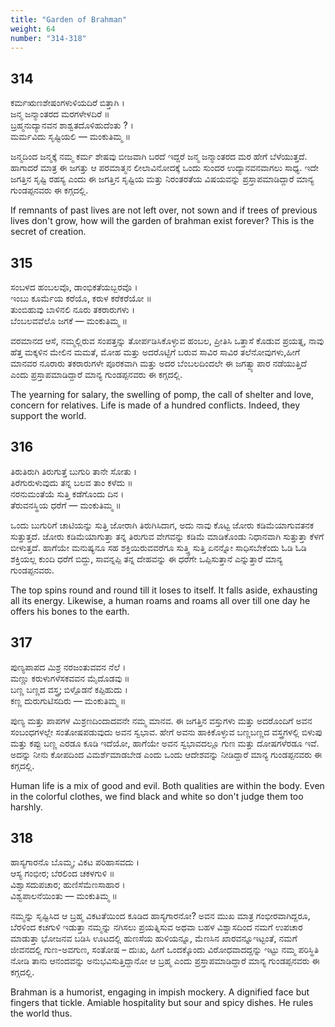 ```yaml
---
title: "Garden of Brahman"
weight: 64
number: "314-318"
---
```


## 314

ಕರ್ಮಋಣಶೇಷಂಗಳುಳಿಯದಿರೆ ಬಿತ್ತಾಗಿ ।  
ಜನ್ಮ ಜನ್ಮಾಂತರದ ಮರಗಳೇಳದಿರೆ ॥  
ಬ್ರಹ್ಮನುದ್ಯಾನವನ ಶಾಶ್ವತದೊಳಿಹುದೆಂತು ?‌ ।  
ಮರ್ಮವಿದು ಸೃಷ್ಟಿಯಲಿ — ಮಂಕುತಿಮ್ಮ ॥

ಜನ್ಮದಿಂದ ಜನ್ಮಕ್ಕೆ ನಮ್ಮ ಕರ್ಮ ಶೇಷವು ಬೀಜವಾಗಿ ಬರದೆ ಇದ್ದರೆ ಜನ್ಮ ಜನ್ಮಾಂತರದ ಮರ ಹೇಗೆ ಬೆಳೆಯುತ್ತದೆ. ಹಾಗಾದರೆ ಮಾತ್ರ ಈ ಜಗತ್ತು ಆ ಪರಮಾತ್ಮನ ಲೀಲಾವಿನೋದಕ್ಕೆ ಒಂದು ಸುಂದರ ಉದ್ಯಾನವನವಾಗಲು ಸಾಧ್ಯ. ಇದೇ ಜಗತ್ತಿನ ಸೃಷ್ಟಿ ರಹಸ್ಯ ಎಂದು ಈ ಜಗತ್ತಿನ ಸೃಷ್ಟಿಯ ಮತ್ತು ನಿರಂತರತೆಯ ವಿಷಯವನ್ನು ಪ್ರಸ್ತಾಪಮಾಡಿದ್ದಾರೆ ಮಾನ್ಯ ಗುಂಡಪ್ಪನವರು ಈ ಕಗ್ಗದಲ್ಲಿ.

If remnants of past lives are not left over, not sown and if trees of previous lives don't grow, how will the garden of brahman exist forever? This is the secret of creation.

## 315

ಸಂಬಳದ ಹಂಬಲವೊ, ಡಾಂಭಿಕತೆಯಬ್ಬರವೊ ।  
ಇಂಬು ಕೂರ್ಮೆಯ ಕರೆಯೊ, ಕರುಳ ಕರೆಕರೆಯೋ ॥  
ತುಂಬಿಹುವು ಬಾಳಿನಲಿ ನೂರು ತಕರಾರುಗಳು ।  
ಬೆಂಬಲವವೆಲೊ ಜಗಕೆ — ಮಂಕುತಿಮ್ಮ ॥

ವರಮಾನದ ಆಸೆ, ನಮ್ಮಲ್ಲಿರುವ ಸಂಪತ್ತನ್ನು ತೋರ್ಪಡಿಸಿಕೊಳ್ಳುವ ಹಂಬಲ, ಪ್ರೀತಿಸಿ ಒತ್ತಾಸೆ ಕೊಡುವ ಪ್ರಯತ್ನ, ನಾವು ಹೆತ್ತ ಮಕ್ಕಳಿನ ಮೇಲಿನ ಮಮತೆ, ಮೋಹ ಮತ್ತು ಅದರೊಟ್ಟಿಗೆ ಬರುವ ಸಾವಿರ ಸಾವಿರ ತಲೆನೋವುಗಳು,ಹೀಗೆ ಮಾನವರ ನೂರಾರು ತಕರಾರುಗಳೇ ಪೂರಕವಾಗಿ ಮತ್ತು ಅದರ ಬೆಂಬಲದಿಂದಲೇ ಈ ಜಗತ್ವ್ಯಾಪಾರ ನಡೆಯುತ್ತಿದೆ ಎಂದು ಪ್ರಸ್ತಾಪಮಾಡಿದ್ದಾರೆ ಮಾನ್ಯ ಗುಂಡಪ್ಪನವರು ಈ ಕಗ್ಗದಲ್ಲಿ.

The yearning for salary, the swelling of pomp, the call of shelter and love, concern for relatives. Life is made of a hundred conflicts. Indeed, they support the world.

## 316

ತಿರುತಿರುಗಿ ತಿರುಗುತ್ತೆ ಬುಗುರಿ ತಾನೇ ಸೋತು ।  
ತಿರೆಗುರುಳುವುದು ತನ್ನ ಬಲವ ತಾಂ ಕಳೆದು ॥  
ನರನುಮಂತೆಯೆ ಸುತ್ತಿ ಕಡೆಗೊಂದು ದಿನ ।  
ತೆರುವನಸ್ಥಿಯ ಧರೆಗೆ — ಮಂಕುತಿಮ್ಮ ॥

ಒಂದು ಬುಗುರಿಗೆ ಚಾಟಿಯನ್ನು ಸುತ್ತಿ ಜೋರಾಗಿ ತಿರುಗಿಸಿದಾಗ, ಅದು ನಾವು ಕೊಟ್ಟ ಜೋರು ಕಡಿಮೆಯಾಗುವತನಕ ಸುತ್ತುತ್ತದೆ. ಜೋರು ಕಡಿಮೆಯಾಗುತ್ತಾ ತನ್ನ ತಿರುಗುವ ವೇಗವನ್ನು ಕಡಿಮೆ ಮಾಡಿಕೊಂಡು ನಿಧಾನವಾಗಿ ಸುತ್ತುತ್ತಾ ಕೆಳಗೆ ಬೀಳುತ್ತದೆ. ಹಾಗೆಯೇ ಮನುಷ್ಯನೂ ಸಹ ಶಕ್ತಿಯಿರುವವರೆಗೂ ಸುತ್ತ್ತಿ ಸುತ್ತಿ ಏನನ್ನೋ ಸಾಧಿಸಬೇಕೆಂದು ಓಡಿ ಓಡಿ ಶಕ್ತಿಯಲ್ಲ ಕುಂದಿ ಧರೆಗೆ ಬಿದ್ದು, ಸಾವನ್ನಪ್ಪಿ ತನ್ನ ದೇಹವನ್ನು ಈ ಧರೆಗೇ ಒಪ್ಪಿಸುತ್ತಾನೆ ಎನ್ನುತ್ತಾರೆ ಮಾನ್ಯ ಗುಂಡಪ್ಪನವರು.

The top spins round and round till it loses to itself. It falls aside, exhausting all its energy. Likewise, a human roams and roams all over till one day he offers his bones to the earth.

## 317

ಪುಣ್ಯಪಾಪದ ಮಿಶ್ರ ನರಜಂತುವವನ ನೆಲೆ ।  
ಮಣ್ಣು ಕರುಳುಗಳೆಸಕವವನ ಮೈದೊಡವು ॥  
ಬಣ್ಣ ಬಣ್ಣದ ವಸ್ತ್ರ; ಬಿಳ್ಪೊಡನೆ ಕಪ್ಪಿಹುದು ।  
ಕಣ್ಣ ದುರುಗುಟಿಸದಿರು — ಮಂಕುತಿಮ್ಮ ॥

ಪುಣ್ಯ ಮತ್ತು ಪಾಪಗಳ ಮಿಶ್ರಣದಿಂದಾದವನೇ ನಮ್ಮ ಮಾನವ. ಈ ಜಗತ್ತಿನ ವಸ್ತುಗಳು ಮತ್ತು ಅದರೊಂದಿಗೆ ಅವನ ಸಂಬಂಧಗಳಲ್ಲೇ ಸಂತೋಷಪಡುವುದು ಅವನ ಸ್ವಭಾವ. ಹೇಗೆ ಅವನು ಹಾಕಿಕೊಳ್ಳುವ ಬಣ್ಣಬಣ್ಣದ ವಸ್ತ್ರಗಳಲ್ಲಿ ಬಿಳುಪು ಮತ್ತು ಕಪ್ಪು ಬಣ್ಣ ಎರಡೂ ಕೂಡಿ ಇದೆಯೋ, ಹಾಗೆಯೇ ಅವನ ಸ್ವಭಾವದಲ್ಲೂ ಗುಣ ಮತ್ತು ದೋಷಗಳೆರಡೂ ಇವೆ. ಅದನ್ನು ನೀನು ಕೋಪದಿಂದ ವಿಮರ್ಶೆಮಾಡಬೇಡ ಎಂದು ಒಂದು ಆದೇಶವನ್ನು ನೀಡಿದ್ದಾರೆ ಮಾನ್ಯ ಗುಂಡಪ್ಪನವರು ಈ ಕಗ್ಗದಲ್ಲಿ.

Human life is a mix of good and evil. Both qualities are within the body. Even in the colorful clothes, we find black and white so don't judge them too harshly.

## 318

ಹಾಸ್ಯಗಾರನೊ ಬೊಮ್ಮ; ವಿಕಟ ಪರಿಹಾಸವದು ।  
ಆಸ್ಯ ಗಂಭೀರ; ಬೆರಲಿಂದ ಚಕಳಗುಳಿ ॥  
ವಿಶ್ವಾಸದುಪಚಾರ; ಹುಣಿಸೆಮೆಣಸಾಹಾರ ।  
ವಿಶ್ವಪಾಲನೆಯಿಂತು — ಮಂಕುತಿಮ್ಮ ॥

ನಮ್ಮನ್ನು ಸೃಷ್ಟಿಸಿದ ಆ ಬ್ರಹ್ಮ ವಿಕಟತೆಯಿಂದ ಕೂಡಿದ ಹಾಸ್ಯಗಾರನೋ? ಅವನ ಮುಖ ಮಾತ್ರ ಗಂಭೀರವಾಗಿದ್ದರೂ, ಬೆರಳಿಂದ ಕಚಗುಳಿ ಇಡುತ್ತಾ ನಮ್ಮನ್ನು ನಗಿಸಲು ಪ್ರಯತ್ನಿಸುವ ಅಥವಾ ಬಹಳ ವಿಶ್ವಾಸದಿಂದ ನಮಗೆ ಉಪಚಾರ ಮಾಡುತ್ತಾ ಭೋಜನವ ಬಡಿಸಿ ಊಟದಲ್ಲಿ ಹುಣಸೆಯ ಹುಳಿಯನ್ನೂ, ಮೆಣಸಿನ ಖಾರವನ್ನೂಇಟ್ಟಂತೆ, ನಮಗೆ ಜೀವನದಲ್ಲಿ ಗುಣ-ಅವಗುಣ, ಸಂತೋಷ – ದುಃಖ, ಹೀಗೆ ಒಂದಕ್ಕೊಂದು ವಿರೋಧವಾದದ್ದನ್ನು ಇಟ್ಟು ನಮ್ಮ ಪರಿಸ್ಥಿತಿ ನೋಡಿ ತಾನು ಆನಂದವನ್ನು ಅನುಭವಿಸುತ್ತಿದ್ದಾನೋ ಆ ಬ್ರಹ್ಮ ಎಂದು ಪ್ರಸ್ತಾಪಮಾಡಿದ್ದಾರೆ ಮಾನ್ಯ ಗುಂಡಪ್ಪನವರು ಈ ಕಗ್ಗದಲ್ಲಿ.

Brahman is a humorist, engaging in impish mockery. A dignified face but fingers that tickle. Amiable hospitality but sour and spicy dishes. He rules the world thus.
